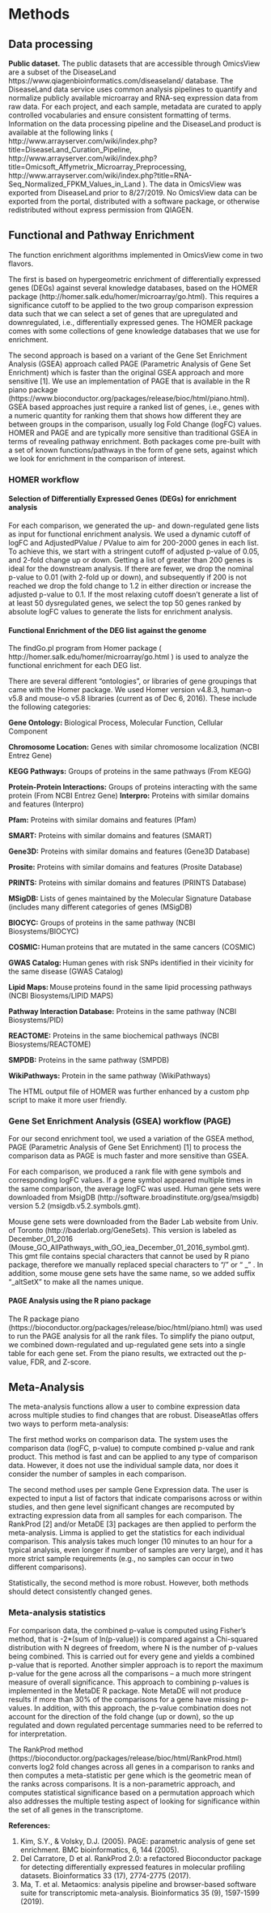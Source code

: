 #	Methods

## Data processing

**Public dataset.** The public datasets that are accessible through OmicsView are a subset of the DiseaseLand https://www.qiagenbioinformatics.com/diseaseland/ database. The DiseaseLand data service uses common analysis pipelines to quantify and normalize publicly available microarray and RNA-seq expression data from raw data. For each project, and each sample, metadata are curated to apply controlled vocabularies and ensure consistent formatting of terms. Information on the data processing pipeline and the DiseaseLand product is available at the following links ( http://www.arrayserver.com/wiki/index.php?title=DiseaseLand_Curation_Pipeline, http://www.arrayserver.com/wiki/index.php?title=Omicsoft_Affymetrix_Microarray_Preprocessing, http://www.arrayserver.com/wiki/index.php?title=RNA-Seq_Normalized_FPKM_Values_in_Land ). The data in OmicsView was exported from DiseaseLand prior to 8/27/2019. No OmicsView data can be exported from the portal, distributed with a software package, or otherwise redistributed without express permission from QIAGEN.

## Functional and Pathway Enrichment 

The function enrichment algorithms implemented in OmicsView come in two flavors.

The first is based on hypergeometric enrichment of differentially expressed genes (DEGs) against several knowledge databases, based on the HOMER package (http://homer.salk.edu/homer/microarray/go.html). This requires a significance cutoff to be applied to the two group comparison expression data such that we can select a set of genes that are upregulated and downregulated, i.e., differentially expressed genes. The HOMER package comes with some collections of gene knowledge databases that we use for enrichment.

The second approach is based on a variant of the Gene Set Enrichment Analysis (GSEA) approach called PAGE (Parametric Analysis of Gene Set Enrichment) which is faster than the original GSEA approach and more sensitive [1]. We use an implementation of PAGE that is available in the R piano package (https://www.bioconductor.org/packages/release/bioc/html/piano.html). GSEA based approaches just require a ranked list of genes, i.e., genes with a numeric quantity for ranking them that shows how different they are between groups in the comparison, usually log Fold Change (logFC) values. HOMER and PAGE and are typically more sensitive than traditional GSEA in terms of revealing pathway enrichment. Both packages come pre-built with a set of known functions/pathways in the form of gene sets, against which we look for enrichment in the comparison of interest.

###	HOMER workflow

#### Selection of Differentially Expressed Genes (DEGs) for enrichment analysis

For each comparison, we generated the up- and down-regulated gene lists as input for functional enrichment analysis. We used a dynamic cutoff of logFC and AdjustedPValue / PValue to aim for 200-2000 genes in each list. To achieve this, we start with a stringent cutoff of adjusted p-value of 0.05, and 2-fold change up or down. Getting a list of greater than 200 genes is ideal for the downstream analysis. If there are fewer, we drop the nominal p-value to 0.01 (with 2-fold up or down), and subsequently if 200 is not reached we drop the fold change to 1.2 in either direction or increase the adjusted p-value to 0.1. If the most relaxing cutoff doesn’t generate a list of at least 50 dysregulated genes, we select the top 50 genes ranked by absolute logFC values to generate the lists for enrichment analysis.

#### Functional Enrichment of the DEG list against the genome 

The findGo.pl program from Homer package ( http://homer.salk.edu/homer/microarray/go.html ) is used to analyze the functional enrichment for each DEG list.  

There are several different "ontologies", or libraries of gene groupings that came with the Homer package.   We used Homer version v4.8.3, human-o v5.8 and mouse-o v5.8 libraries (current as of Dec 6, 2016). These include the following categories:

**Gene Ontology:**  Biological Process, Molecular Function, Cellular Component

**Chromosome Location:** Genes with similar chromosome localization (NCBI Entrez Gene) 

**KEGG Pathways:** Groups of proteins in the same pathways (From KEGG) 

**Protein-Protein Interactions:** Groups of proteins interacting with the same protein (From NCBI Entrez Gene) 
**Interpro:** Proteins with similar domains and features (Interpro) 

**Pfam:** Proteins with similar domains and features (Pfam) 

**SMART:** Proteins with similar domains and features (SMART) 

**Gene3D:** Proteins with similar domains and features (Gene3D Database) 

**Prosite:** Proteins with similar domains and features (Prosite Database) 

**PRINTS:** Proteins with similar domains and features (PRINTS Database) 

**MSigDB:** Lists of genes maintained by the Molecular Signature Database (includes many different categories of genes (MSigDB) 

**BIOCYC:** Groups of proteins in the same pathway (NCBI Biosystems/BIOCYC) 

**COSMIC:** Human proteins that are mutated in the same cancers (COSMIC) 

**GWAS Catalog:** Human genes with risk SNPs identified in their vicinity for the same disease (GWAS Catalog) 

**Lipid Maps:** Mouse proteins found in the same lipid processing pathways (NCBI Biosystems/LIPID MAPS) 

**Pathway Interaction Database:** Proteins in the same pathway (NCBI Biosystems/PID) 

**REACTOME:** Proteins in the same biochemical pathways (NCBI Biosystems/REACTOME) 

**SMPDB:** Proteins in the same pathway (SMPDB) 

**WikiPathways:** Protein in the same pathway (WikiPathways) 

The HTML output file of HOMER was further enhanced by a custom php script to make it more user friendly.

### Gene Set Enrichment Analysis (GSEA) workflow (PAGE)

For our second enrichment tool, we used a variation of the GSEA method, PAGE (Parametric Analysis of Gene Set Enrichment) [1] to process the comparison data as PAGE is much faster and more sensitive than GSEA.  

For each comparison, we produced a rank file with gene symbols and corresponding logFC values. If a gene symbol appeared multiple times in the same comparison, the average logFC was used. Human gene sets were downloaded from MsigDB (http://software.broadinstitute.org/gsea/msigdb) version 5.2 (msigdb.v5.2.symbols.gmt).

Mouse gene sets were downloaded from the Bader Lab website from Univ. of Toronto (http://baderlab.org/GeneSets). This version is labeled as December_01_2016 (Mouse_GO_AllPathways_with_GO_iea_December_01_2016_symbol.gmt). This gmt file contains special characters that cannot be used by R piano package, therefore we manually replaced special characters to “/” or “ _” . In addition, some mouse gene sets have the same name, so we added suffix “_altSetX” to make all the names unique. 

#### PAGE Analysis using the R piano package 

The R package piano (https://bioconductor.org/packages/release/bioc/html/piano.html) was used to run the PAGE analysis for all the rank files. To simplify the piano output, we combined down-regulated and up-regulated gene sets into a single table for each gene set. From the piano results, we extracted out the p-value, FDR, and Z-score.

## Meta-Analysis

The meta-analysis functions allow a user to combine  expression data across multiple studies to find  changes that are robust. DiseaseAtlas offers two ways to perform meta-analysis:

The first method works on comparison data. The system uses the comparison data (logFC, p-value) to compute combined p-value and rank product. This method is fast and can be applied to any type of comparison data. However, it does not use the individual sample data, nor does it consider the number of samples in each comparison.

The second method uses per sample Gene Expression data. The user is expected to input a list of factors that indicate comparisons across or within studies, and then gene level significant changes are recomputed by extracting expression data from all samples for each comparison. The RankProd [2] and/or MetaDE [3] packages are then applied to perform the meta-analysis. Limma is applied to get the statistics for each individual comparison. This analysis takes much longer (10 minutes to an hour for a typical analysis, even longer if number of samples are very large), and it has more strict sample requirements (e.g., no samples can occur in two different comparisons).   

Statistically, the second method is more robust. However, both methods should detect consistently changed genes.

### Meta-analysis statistics

For comparison data, the combined p-value is computed using Fisher’s method, that is -2*(sum of ln(p-value)) is compared against a Chi-squared distribution with N degrees of freedom, where N is the number of p-values being combined. This is carried out for every gene and yields a combined p-value that is reported. Another simpler approach is to report the maximum p-value for the gene across all the comparisons – a much more stringent measure of overall significance. This approach to combining p-values is implemented in the MetaDE R package. Note MetaDE will not produce results if more than 30% of the comparisons for a gene have missing p-values. In addition, with this approach, the p-value combination does not account for the direction of the fold change (up or down), so the up regulated and down regulated percentage summaries need to be referred to for interpretation.

The RankProd method (https://bioconductor.org/packages/release/bioc/html/RankProd.html) converts log2 fold changes across all genes in a comparison to ranks and then computes a meta-statistic per gene which is the geometric mean of the ranks across comparisons. It is a non-parametric approach, and computes statistical significance based on a permutation approach which also addresses the multiple testing aspect of looking for significance within the set of all genes in the transcriptome.


**References:**

1. Kim, S.Y., & Volsky, D.J. (2005). PAGE: parametric analysis of gene set enrichment. BMC bioinformatics, 6, 144 (2005).
2. Del Carratore, D et al. RankProd 2.0: a refactored Bioconductor package for detecting differentially expressed features in molecular profiling datasets. Bioinformatics 33 (17), 2774-2775 (2017). 
3. Ma, T. et al. Metaomics: analysis pipeline and browser-based software suite for transcriptomic meta-analysis. Bioinformatics 35 (9), 1597-1599 (2019).
